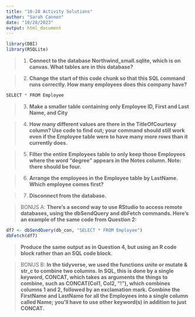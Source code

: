 ---
title: "10-28 Activity Solutions"
author: "Sarah Cannon"
date: "10/28/2023"
output: html_document
---

```{r}
library(DBI)
library(RSQLite)
```

> 1. **Connect to the database Northwind_small.sqlite, which is on canvas. What tables are in this database?** 




>2. **Change the start of this code chunk so that this SQL command runs correctly. How many employees does this company have? **

```{r}
SELECT * FROM Employee
```

> 3. **Make a smaller table containing only Employee ID, First and Last Name, and City**



> 4. **How many different values are there in the TitleOfCourtesy column? Use code to find out; your command should still work even if the Employee table were to have many more rows than it currently does.**



> 5. **Filter the entire Employees table to only keep those Employees where the word "degree" appears in the Notes column. Note: there should be four.** 




> 6. **Arrange the employees in the Employee table by LastName.  Which employee comes first?**




> 7. **Disconnect from the database.**




> BONUS A: **There's a second way to use RStudio to access remote databases, using the dbSendQuery and dbFetch commands. Here's an example of the same code from Question 2:**

```{r}
df7 <- dbSendQuery(db_con, "SELECT * FROM Employee")
dbFetch(df7)
```

>**Produce the same output as in Question 4, but using an R code block rather than an SQL code block.**





> BONUS B: **In the tidyverse, we used the functions unite or mutate & str_c to combine two columns.  In SQL, this is done by a single keyword, CONCAT, which takes as arguments the things to combine, such as CONCAT(Col1, Col2, "!"), which combines columns 1 and 2, followed by an exclamation mark. Combine the FirstName and LastName for all the Employees into a single column called Name; you'll have to use other keyword(s) in addition to just CONCAT.**





